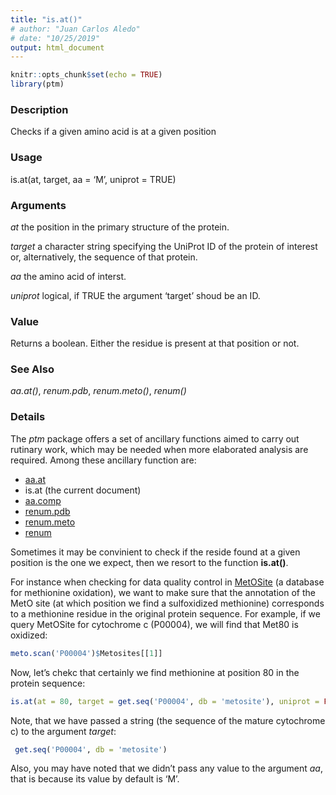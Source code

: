 ```yaml
---
title: "is.at()"
# author: "Juan Carlos Aledo"
# date: "10/25/2019"
output: html_document
---
```


```r
knitr::opts_chunk$set(echo = TRUE)
library(ptm)
```

### Description
Checks if a given amino acid is at a given position

### Usage
is.at(at, target, aa = 'M', uniprot = TRUE)

### Arguments

_at_	the position in the primary structure of the protein.

_target_	a character string specifying the UniProt ID of the protein of interest or, alternatively, the sequence of that protein.

_aa_	the amino acid of interst.

_uniprot_	logical, if TRUE the argument 'target' shoud be an ID.

### Value
Returns a boolean. Either the residue is present at that position or not.

### See Also
_aa.at()_, _renum.pdb_, _renum.meto()_, _renum()_

### Details

The _ptm_ package offers a set of ancillary functions aimed to carry out rutinary work, which may be needed when more elaborated analysis are required. Among these ancillary function are:

* [aa.at](./aa.at)
* is.at (the current document)
* [aa.comp](./aa.comp)
* [renum.pdb](./renum.pdb)
* [renum.meto](./renum.meto)
* [renum](./renum)


Sometimes it may be convinient to check if the reside found at a given position is the one we expect, then we resort to the function **is.at()**. 

For instance when checking for data quality control in [MetOSite](https://metosite.uma.es/) (a database for methionine oxidation), we want to make sure that the annotation of the MetO site (at which position we find a sulfoxidized methionine) corresponds to a methionine residue in the original protein sequence. For example, if we query MetOSite for cytochrome c (P00004), we will find that Met80 is oxidized:

```r
meto.scan('P00004')$Metosites[[1]]
```

Now, let's chekc that certainly we find methionine at position 80 in the protein sequence:

```r
is.at(at = 80, target = get.seq('P00004', db = 'metosite'), uniprot = FALSE)
```
 
Note, that we have passed a string (the sequence of the mature cytochrome c) to the argument _target_:

```r
 get.seq('P00004', db = 'metosite')
```

Also, you may have noted that we didn't pass any value to the argument _aa_, that is because its value by default is 'M'.


